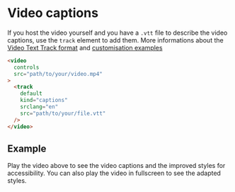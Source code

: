 
<Meta of={VideoStories} />

# Video captions

If you host the video yourself and you have a `.vtt` file to describe the video captions, use the `track` element to add them. More informations about the [Video Text Track format](https://www.w3.org/TR/webvtt1/) and [customisation examples](https://css-tricks.com/improving-video-accessibility-with-webvtt/)

```html
<video
  controls
  src="path/to/your/video.mp4"
>
  <track
    default
    kind="captions"
    srclang="en"
    src="path/to/your/file.vtt"
  />
</video>
```

## Example

Play the video above to see the video captions and the improved styles for accessibility. You can also play the video in fullscreen to see the adapted styles.

<Canvas of={VideoStories.Example} />
